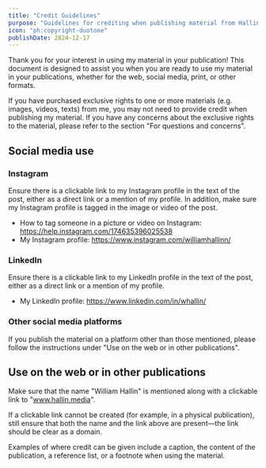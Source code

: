 ```yaml
---
title: "Credit Guidelines"
purpose: "Guidelines for crediting when publishing material from HallinMedia."
icon: "ph:copyright-duotone"
publishDate: 2024-12-17
---
```


Thank you for your interest in using my material in your publication! This document is designed to assist you when you are ready to use my material in your publications, whether for the web, social media, print, or other formats.

If you have purchased exclusive rights to one or more materials (e.g. images, videos, texts) from me, you may not need to provide credit when publishing my material. If you have any concerns about the exclusive rights to the material, please refer to the section "For questions and concerns".

## Social media use

### Instagram

Ensure there is a clickable link to my Instagram profile in the text of the post, either as a direct link or a mention of my profile. In addition, make sure my Instagram profile is tagged in the image or video of the post.

- How to tag someone in a picture or video on Instagram: https://help.instagram.com/174635396025538
- My Instagram profile: https://www.instagram.com/williamhallinn/

### LinkedIn

Ensure there is a clickable link to my LinkedIn profile in the text of the post, either as a direct link or a mention of my profile.

- My LinkedIn profile: https://www.linkedin.com/in/whallin/

### Other social media platforms

If you publish the material on a platform other than those mentioned, please follow the instructions under "Use on the web or in other publications".

## Use on the web or in other publications

Make sure that the name "William Hallin" is mentioned along with a clickable link to "www.hallin.media".

If a clickable link cannot be created (for example, in a physical publication), still ensure that both the name and the link above are present—the link should be clear as a domain.

Examples of where credit can be given include a caption, the content of the publication, a reference list, or a footnote when using the material.
